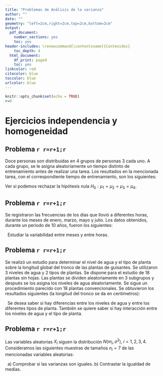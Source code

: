 ```yaml
---
title: "Problemas de Análisis de la varianza"
author: ""
date: ""
geometry: "left=2cm,right=2cm,top=2cm,bottom=2cm"
output:
  pdf_document: 
    number_sections: yes
    toc: yes
header-includes: \renewcommand{\contentsname}{Contenidos}  
    toc_depth: 4
  html_document:
    df_print: paged
    toc: yes
linkcolor: red
citecolor: blue
toccolor: blue
urlcolor: blue
---
```


```r
knitr::opts_chunk$set(echo = TRUE)
r=0
```


# Ejercicios independencia y homogeneidad

## Problema `r r=r+1;r`  

Doce personas son distribuidas en $4$
grupos de personas $3$ cada uno. A cada grupo, se le
asigna aleatoriamente un tiempo distinto de entrenamiento
antes de realizar una tarea. Los resultados en
la mencionada tarea, con el correspondiente tiempo
de entrenamiento, son los siguientes:

\begin{center}
\begin{tabular}{|c|c|c|c|}
\hline
$0.5$ horas&$1$ hora&$1.5$ horas&$2$ horas\\\hline\hline
$1$&$4$&$3$&$\ \,8$\\\hline
$3$&$6$&$5$&$10$\\\hline
$5$&$2$&$7$&$\ \,6$\\\hline
\end{tabular}
\end{center}

Ver si podemos rechazar la hipótesis
nula $H_0:\mu_1=\mu_2=\mu_3=\mu_4.$


## Problema `r r=r+1;r`  

Se registraron las frecuencias de los días que llovió a diferentes horas, durante los meses de enero, marzo, mayo
y julio. Los datos obtenidos, durante un periodo de 10 años, fueron los siguientes:
\ \newline
\begin{center}
\begin{tabular}{|c||c|c|c|c||c|}
\hline
Hora&enero&febrero&marzo&julio&Total\\\hline\hline
$\ \,9$&$\ \,22$&$\ \,25$&$\ \,24$&$\ \,11$&$\ \,82$\\\hline
$10$&$\ \,21$&$\ \,19$&$\ \,18$&$\ \,16$&$\ \,74$\\\hline
$11$&$\ \,17$&$\ \,23$&$\ \,26$&$\ \,17$&$\ \,83$\\\hline
$12$&$\ \,20$&$\ \,31$&$\ \,25$&$\ \,24$&$100$\\\hline
$13$&$\ \,16$&$\ \,15$&$\ \,23$&$\ \,24$&$\ \,78$\\\hline
$14$&$\ \,21$&$\ \,35$&$\ \,23$&$\ \,20$&$\ \,99$\\\hline\hline
Total&$117$&$148$&$139$&$112$&$536$\\\hline
\end{tabular}
\end{center}
\ \newline
Estudiar la variabilidad entre meses y entre horas.


## Problema `r r=r+1;r`  

Se realizó un estudio para  determinar el nivel de agua y el tipo de planta sobre la longitud global del tronco de las plantas de guisantes. Se utilizaron $3$ niveles de agua y $2$ tipos de plantas. Se dispone para el estudio de $18$ plantas  sin
hojas. Las plantas se dividen aleatoriamente en $3$ subgrupos y después se los asigna los niveles de agua aleatoriamente. Se sigue un procedimiento parecido con $18$ plantas convencionales. Se obtuvieron
los resultados siguientes (la longitud del tronco se da
en centímetros):
\ \newline
\begin{center}
\begin{tabular}{c|c|c|c|c|}
&&\multicolumn{3}{c|}{FACTOR AGUA}\\\hline
& &{bajo}&{medio}&{alto}\\\cline{3-5}
\multirow{12}{1.75cm}{FACTOR PLANTA}&\multirow{6}{1cm}{Sin Hojas}&
$69.0$&$\ \,96.1$&$121.0$\\\cline{3-5}
&&$71.3$&$102.3$&$122.9$\\\cline{3-5}
&&$73.2$&$107.5$&$123.1$\\\cline{3-5}
&&$75.1$&$103.6$&$125.7$\\\cline{3-5}
&&$74.4$&$100.7$&$125.2$\\\cline{3-5}
&&$75.0$&$101.8$&$120.1$\\\cline{2-5}
&\multirow{6}{1cm}{Con Hojas}&$71.1$&$\ \,81.0$&$101.1$\\\cline{3-5}
&&$69.2$&$\ \,85.8$&$103.2$\\\cline{3-5}
&&$70.4$&$\ \,86.0$&$106.1$\\\cline{3-5}
&&$73.2$&$\ \,87.5$&$109.7$\\\cline{3-5}
&&$71.2$&$\ \,88.1$&$109.0$\\\cline{3-5}
&&$70.9$&$\ \,87.6$&$106.9$\\\hline
\end{tabular}
\end{center} 
\ \newline
Se desea saber si hay diferencias entre los niveles
de agua y entre los diferentes tipos de planta. También se quiere saber si hay interacción entre los niveles de agua y el tipo de planta.


## Problema `r r=r+1;r`   

Las variables aleatorias $X_i$ siguen la distribución
$N(m_i,\sigma^2),\ i=1,2,3,4$. Consideramos las siguientes
muestras de tamaños $n_i=7$ de las mencionadas variables aleatorias:
\ \newline
\begin{center}
\begin{tabular}{cccccccc}
$X_1$&$20$&$26$&$26$&$24$&$23$&$26$&$21$\\
$X_2$&$24$&$22$&$20$&$21$&$21$&$22$&$20$\\
$X_3$&$16$&$18$&$20$&$21$&$24$&$15$&$17$\\
$X_4$&$19$&$15$&$13$&$16$&$12$&$11$&$14$\\
\end{tabular}
\end{center}
\ \newline
    a) Comprobar si las varianzas son iguales.
    b) Contrastar la igualdad de medias.

